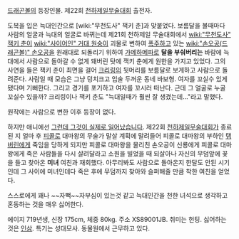 [[드래곤볼]]의 등장인물. 제22회 [[천하제일무술대회]] 출전자.

도복을 입은 늑대인간으로 [wiki:"무천도사" 잭키 춘]과 맞붙었다. 보름달을 볼때마다 사람의 얼굴과 늑대의 얼굴로 바뀌는데 제21회 천하제일 무술대회에서 [[wiki:"무천도사" 잭키 춘]]이 [[wiki:"사이어인" 거대 원숭이]] 괴물로 변하여 [[폭주]]하고 있는 [[wiki:"손오공(드래곤볼)" 손오공]]을 원래대로 되돌리기 위하여 [[가메하메파]]로 '''달을 부숴버리는''' 바람에 늑대에서 사람으로 돌아갈 수 없게 돼버린 탓에 잭키 춘에게 원한을 가지고 있었다. 그의 사연을 들은 잭키 춘이 최면을 걸어 [[크리링]]의 뒷머리를 보름달로 보게하고 사람으로 돌려준다. 사람일 때 모습은 그냥 덩치크고 입술 두꺼운 동네 바보형. 여자를 꼬실수 있게 됐다며 기뻐한다. 그리고 경기를 포기하고 여자를 꼬시러 떠난다. 근데 그 얼굴로 누굴 꼬실수 있을까? 크리링이나 잭키 춘도 "늑대일때가 훨씬 잘 생겼는데..."라고 말했다. 

원작에는 사람으로 변한 이후 등장이 없다.

하지만 애니에선 [[그런데 그것이 실제로 일어났습니다]]. 제22회 [[천하제일무술대회]]가 종료된 지 얼마 후 [[피콜로]] 대마왕의 무술가 말살 계획에 말려들어 피콜로 대마왕의 부하인 [[탬버린]]에게 죽임을 당하게 되지만 피콜로 대마왕을 물리친 손오공이 신룡에게 피콜로 대마왕에게 죽은 사람들을 다시 살려달라고 소원을 빌었을 때 되살아나 자신의 무덤앞에 꽃을 들고 찾아온 '''미녀''' 여친과 재회했다. 아무리봐도 사람으로 돌아온지 한달도 안된 시기인데 그 사이에 미녀인데다 죽은 후에 무덤까지 찾아와 슬퍼해줄 만큼 착한 여친을 얻었다.

스스로에게 꽤나 ~~자뻑~~자부심이 있는것 같고 늑대인간을 천한 녀석으로 생각하고 혼동하는 것을 매우 싫어한다.

에이지 719년생, 신장 175cm, 체중 80kg. 주소 XS89001JB. 취미는 헌팅. 싫어하는 것은 [[인삼]]. 특기는 성대모사. 동물원에서 근무하고 있다.
